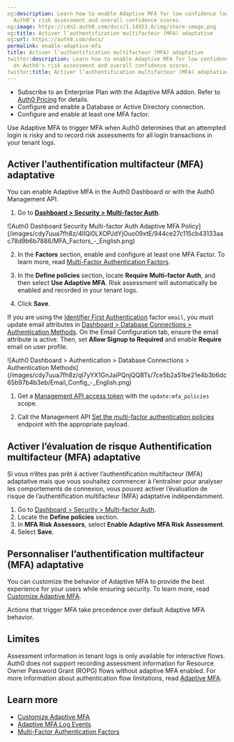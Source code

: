 ```yaml
---
og:description: Learn how to enable Adaptive MFA for low confidence logins based on
  Auth0's risk assessment and overall confidence scores.
og:image: https://cdn2.auth0.com/docs/1.14553.0/img/share-image.png
og:title: Activer l’authentification multifacteur (MFA) adaptative
og:url: https://auth0.com/docs/
permalink: enable-adaptive-mfa
title: Activer l’authentification multifacteur (MFA) adaptative
twitter:description: Learn how to enable Adaptive MFA for low confidence logins based
  on Auth0's risk assessment and overall confidence scores.
twitter:title: Activer l’authentification multifacteur (MFA) adaptative
---
```


<Card title="Before you start">

* Subscribe to an Enterprise Plan with the Adaptive MFA addon. Refer to [Auth0 Pricing](https://auth0.com/pricing/) for details.
* Configure and enable a Database or Active Directory connection.
* Configure and enable at least one MFA factor.

</Card>

Use <Tooltip tip="Adaptive Multi-factor Authentication: Multi-factor authentication (MFA) that is only triggered for users when an attempted login is determined to be a low confidence login." cta="View Glossary" href="/docs/glossary?term=Adaptive+MFA">Adaptive MFA</Tooltip> to trigger <Tooltip tip="Adaptive Multi-factor Authentication: Multi-factor authentication (MFA) that is only triggered for users when an attempted login is determined to be a low confidence login." cta="View Glossary" href="/docs/glossary?term=MFA">MFA</Tooltip> when Auth0 determines that an attempted login is risky and to record risk assessments for all login transactions in your tenant logs.

## Activer l’authentification multifacteur (MFA) adaptative

You can enable Adaptive MFA in the <Tooltip tip="Auth0 Dashboard: Auth0's main product to configure your services." cta="View Glossary" href="/docs/glossary?term=Auth0+Dashboard">Auth0 Dashboard</Tooltip> or with the Auth0 <Tooltip tip="Auth0 Dashboard: Auth0's main product to configure your services." cta="View Glossary" href="/docs/glossary?term=Management+API">Management API</Tooltip>.

<Tabs><Tab title="Dashboard">

1. Go to [**Dashboard > Security > Multi-factor Auth**](https://manage.auth0.com/#/security/mfa).

<Frame>![Auth0 Dashboard Security Multi-factor Auth Adaptive MFA Policy](/images/cdy7uua7fh8z/4IlQi0LXOPJdYjOuo09xtE/944ce27c115cb43133aac78d9b6b7886/MFA_Factors_-_English.png)</Frame>

2. In the **Factors** section, enable and configure at least one MFA Factor. To learn more, read [Multi-Factor Authentication Factors](/docs/secure/multi-factor-authentication/multi-factor-authentication-factors).

3. In the **Define policies** section, locate **Require Multi-factor Auth**, and then select **Use Adaptive MFA**. Risk assessment will automatically be enabled and recorded in your tenant logs.

4. Click **Save**.

<Callout icon="file-lines" color="#0EA5E9" iconType="regular">

If you are using the [Identifier First Authentication](/docs/authenticate/login/auth0-universal-login/identifier-first) factor `email`, you must update email attributes in [Dashboard > Database Connections > Authentication Methods](https://manage.auth0.com/#/connections/database). On the Email Configuration tab, ensure the email attribute is active. Then, set **Allow Signup to Required** and enable **Require** email on user profile.

<Frame>![Auth0 Dashboard > Authentication > Database Connections > Authentication Methods](/images/cdy7uua7fh8z/ql7yYX1GnJaiPQnjQQBTs/7ce5b2a51be21e4b3b6dc65b97b4b3eb/Email_Config_-_English.png)</Frame>
</Callout>

</Tab><Tab title="Management API">

1. Get a [Management API access token](/docs/secure/tokens/access-tokens/management-api-access-tokens/get-management-api-access-tokens-for-production) with the `update:mfa_policies` scope.

2. Call the Management API [Set the multi-factor authentication policies](https://auth0.com/docs/api/management/v2/guardian/put-policies) endpoint with the appropriate payload.

</Tab></Tabs>

## Activer l’évaluation de risque Authentification multifacteur (MFA) adaptative

Si vous n’êtes pas prêt à activer l’authentification multifacteur (MFA) adaptative mais que vous souhaitez commencer à l’entraîner pour analyser les comportements de connexion, vous pouvez activer l’évaluation de risque de l’authentification multifacteur (MFA) adaptative indépendamment.

1. Go to [Dashboard > Security > Multi-factor Auth](https://manage.auth0.com/#/security/mfa).
2. Locate the **Define policies** section.
3. In **MFA Risk Assessors**, select **Enable Adaptive MFA Risk Assessment**.
4. Select **Save**.

## Personnaliser l’authentification multifacteur (MFA) adaptative

You can customize the behavior of Adaptive MFA to provide the best experience for your users while ensuring security. To learn more, read [Customize Adaptive MFA](/docs/secure/multi-factor-authentication/adaptive-mfa/customize-adaptive-mfa).

<Callout icon="file-lines" color="#0EA5E9" iconType="regular">

Actions that trigger MFA take precedence over default Adaptive MFA behavior.

</Callout>

## Limites

Assessment information in tenant logs is only available for interactive flows. Auth0 does not support recording assessment information for <Tooltip tip="Resource Owner: Entity (such as a user or application) capable of granting access to a protected resource." cta="View Glossary" href="/docs/glossary?term=Resource+Owner">Resource Owner</Tooltip> Password Grant (ROPG) flows without adaptive MFA enabled. For more information about authentication flow limitations, read [Adaptive MFA](/docs/secure/multi-factor-authentication/adaptive-mfa).

## Learn more

* [Customize Adaptive MFA](/docs/secure/multi-factor-authentication/adaptive-mfa/customize-adaptive-mfa)
* [Adaptive MFA Log Events](/docs/secure/multi-factor-authentication/adaptive-mfa/adaptive-mfa-log-events)
* [Multi-Factor Authentication Factors](/docs/secure/multi-factor-authentication/multi-factor-authentication-factors)